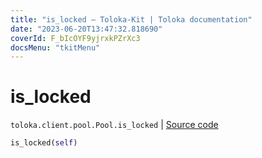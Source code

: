 ```yaml
---
title: "is_locked — Toloka-Kit | Toloka documentation"
date: "2023-06-20T13:47:32.818690"
coverId: F_bIcOYF9yjrxkPZrXc3
docsMenu: "tkitMenu"
---
```


# is_locked

`toloka.client.pool.Pool.is_locked` | [Source code](https://github.com/Toloka/toloka-kit/blob/v1.2.0/src/client/pool/__init__.py#L257)

```python
is_locked(self)
```